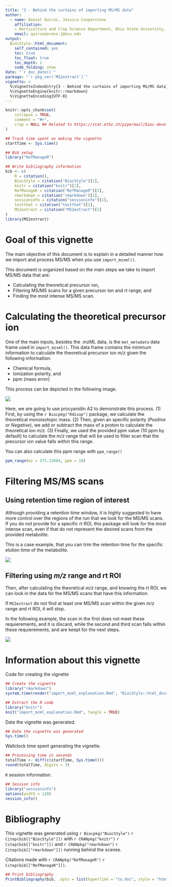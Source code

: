 ```yaml
---
title: "3 - Behind the curtains of importing MS/MS data"
author: 
  - name: Daniel Quiroz, Jessica Cooperstone
    affiliation:
    - Horticulture and Crop Science Department, Ohio State University, US
    email: quirozmoreno.1@osu.edu
output: 
  BiocStyle::html_document:
    self_contained: yes
    toc: true
    toc_float: true
    toc_depth: 2
    code_folding: show
date: "`r doc_date()`"
package: "`r pkg_ver('MS2extract')`"
vignette: >
  %\VignetteIndexEntry{3 - Behind the curtains of importing MS/MS data}
  %\VignetteEngine{knitr::rmarkdown}
  %\VignetteEncoding{UTF-8}  
---
```


```r
knitr::opts_chunk$set(
    collapse = TRUE,
    comment = "#>",
    crop = NULL ## Related to https://stat.ethz.ch/pipermail/bioc-devel/2020-April/016656.html
)
```


```r
## Track time spent on making the vignette
startTime <- Sys.time()

## Bib setup
library("RefManageR")

## Write bibliography information
bib <- c(
    R = citation(),
    BiocStyle = citation("BiocStyle")[1],
    knitr = citation("knitr")[1],
    RefManageR = citation("RefManageR")[1],
    rmarkdown = citation("rmarkdown")[1],
    sessioninfo = citation("sessioninfo")[1],
    testthat = citation("testthat")[1],
    MS2extract = citation("MS2extract")[1]
)
library(MS2extract)
```

# Goal of this vignette

The main objective of this document is to explain in a detailed manner how 
we import and process MS/MS when you use `import_mzxml()`.

This document is organized based on the main steps we take to import MS/MS
data that are:

* Calculating the theoretical precursor ion,
* Filtering MS/MS scans for a given precursor ion and rt range, and
* Finding the most intense MS/MS scan.


# Calculating the theoretical precursor ion

One of the main inputs, besides the .mzML data, is the `met_metadata` data frame
used in `import_mzxml()`. This data frame contains the minimum information
to calculate the theoretical precursor ion *m/z* given the following information:

* Chemical formula,
* Ionization polarity, and 
* ppm (mass error)

This process can be depicted in the following image.

![](img/import/Import_1.jpg)

Here, we are going to use procyanidin A2 to demonstrate this process.
(1) First, by using the `r Biocpkg("Rdisop")` package, we calculate the theoretical
monoisotopic mass. (2) Then, given an specific polarity (*Positive* or *Negative*),
we add or subtract the mass of a proton to calculate the theoretical ion *m/z*.
(3) Finally, we used the provided ppm value (10 ppm by default) to calculate
the *m/z* range that will be used to filter scan that the precursor ion value
falls within this range.

You can also calculate this ppm range with `ppm_range()`

```r
ppm_range(mz = 575.12604, ppm = 10)
```

# Filtering MS/MS scans

## Using retention time region of interest

Although providing a retention time window, it is highly suggested to have more
control over the regions of the run that we look for the MS/MS scans. If you
do not provide for a specific rt ROI, this package will look for the most 
intense scan, even if that do not represent the desired scans from the provided
metabolite. 

This is a case example, that you can trim the retention time for the specific
elution time of the metabolite.

![](img/import/Import_2.jpg)

## Filtering using *m/z* range and rt ROI

Then, after calculating the theoretical *m/z* range, and knowing the rt ROI,
we can look in the data for the MS/MS scans that have this information.

If `MS2extract` do not find at least one MS/MS scan within the given 
*m/z* range and rt ROI, it will stop.

In the following example, the scan in the first does not meet these requierements,
and it is discard, while the second and third scan falls within these requierements,
and are keept for the next steps.

![](img/import/Import_3.jpg)


# Information about this vignette

Code for creating the vignette

```r
## Create the vignette
library("rmarkdown")
system.time(render("import_mzml_explanation.Rmd", "BiocStyle::html_document"))

## Extract the R code
library("knitr")
knit("import_mzml_explanation.Rmd", tangle = TRUE)
```

Date the vignette was generated.

```r
## Date the vignette was generated
Sys.time()
```

Wallclock time spent generating the vignette.

```r
## Processing time in seconds
totalTime <- diff(c(startTime, Sys.time()))
round(totalTime, digits = 3)
```

`R` session information.

```r
## Session info
library("sessioninfo")
options(width = 120)
session_info()
```



# Bibliography

This vignette was generated using `r Biocpkg("BiocStyle")` `r Citep(bib[["BiocStyle"]])`
with `r CRANpkg("knitr")` `r Citep(bib[["knitr"]])` and `r CRANpkg("rmarkdown")` `r Citep(bib[["rmarkdown"]])` running behind the scenes.

Citations made with `r CRANpkg("RefManageR")` `r Citep(bib[["RefManageR"]])`.

```r
## Print bibliography
PrintBibliography(bib, .opts = list(hyperlink = "to.doc", style = "html"))
```

